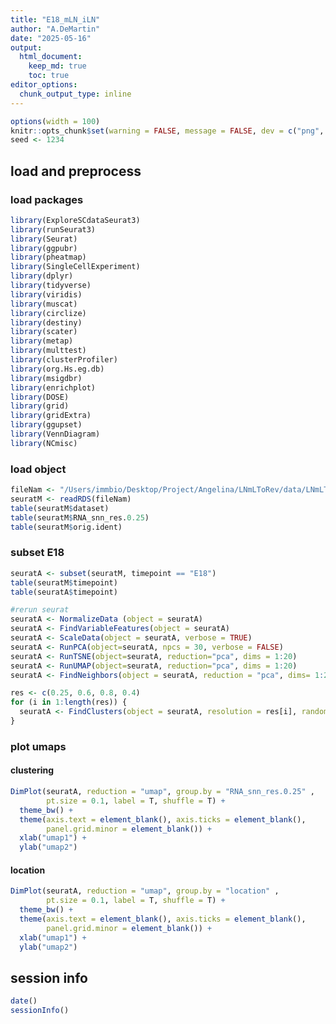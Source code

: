 ```yaml
---
title: "E18_mLN_iLN"
author: "A.DeMartin"
date: "2025-05-16"
output: 
  html_document:
    keep_md: true
    toc: true
editor_options: 
  chunk_output_type: inline
---
```


```r
options(width = 100)
knitr::opts_chunk$set(warning = FALSE, message = FALSE, dev = c("png", "pdf"))
seed <- 1234
```

## load and preprocess
### load packages
```r
library(ExploreSCdataSeurat3)
library(runSeurat3)
library(Seurat)
library(ggpubr)
library(pheatmap)
library(SingleCellExperiment)
library(dplyr)
library(tidyverse)
library(viridis)
library(muscat)
library(circlize)
library(destiny)
library(scater)
library(metap)
library(multtest)
library(clusterProfiler)
library(org.Hs.eg.db)
library(msigdbr)
library(enrichplot)
library(DOSE)
library(grid)
library(gridExtra)
library(ggupset)
library(VennDiagram)
library(NCmisc)
```

### load object
```r
fileNam <- "/Users/immbio/Desktop/Project/Angelina/LNmLToRev/data/LNmLToRev_allmerged_seurat.rds"
seuratM <- readRDS(fileNam)
table(seuratM$dataset)
table(seuratM$RNA_snn_res.0.25)
table(seuratM$orig.ident)
```

### subset E18
```r
seuratA <- subset(seuratM, timepoint == "E18")
table(seuratM$timepoint)
table(seuratA$timepoint)

#rerun seurat
seuratA <- NormalizeData (object = seuratA)
seuratA <- FindVariableFeatures(object = seuratA)
seuratA <- ScaleData(object = seuratA, verbose = TRUE)
seuratA <- RunPCA(object=seuratA, npcs = 30, verbose = FALSE)
seuratA <- RunTSNE(object=seuratA, reduction="pca", dims = 1:20)
seuratA <- RunUMAP(object=seuratA, reduction="pca", dims = 1:20)
seuratA <- FindNeighbors(object = seuratA, reduction = "pca", dims= 1:20)

res <- c(0.25, 0.6, 0.8, 0.4)
for (i in 1:length(res)) {
  seuratA <- FindClusters(object = seuratA, resolution = res[i], random.seed = 1234)
}
```

### plot umaps
#### clustering
```r
DimPlot(seuratA, reduction = "umap", group.by = "RNA_snn_res.0.25" ,
        pt.size = 0.1, label = T, shuffle = T) +
  theme_bw() +
  theme(axis.text = element_blank(), axis.ticks = element_blank(), 
        panel.grid.minor = element_blank()) +
  xlab("umap1") +
  ylab("umap2")
```

#### location
```r
DimPlot(seuratA, reduction = "umap", group.by = "location" ,
        pt.size = 0.1, label = T, shuffle = T) +
  theme_bw() +
  theme(axis.text = element_blank(), axis.ticks = element_blank(), 
        panel.grid.minor = element_blank()) +
  xlab("umap1") +
  ylab("umap2")
```

## session info
```r
date()
sessionInfo()
```

